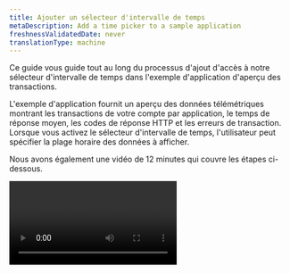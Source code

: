 ```yaml
---
title: Ajouter un sélecteur d'intervalle de temps
metaDescription: Add a time picker to a sample application
freshnessValidatedDate: never
translationType: machine
---
```


Ce guide vous guide tout au long du processus d'ajout d'accès à notre sélecteur d'intervalle de temps dans l'exemple d'application d'aperçu des transactions.

L'exemple d'application fournit un aperçu des données télémétriques montrant les transactions de votre compte par application, le temps de réponse moyen, les codes de réponse HTTP et les erreurs de transaction. Lorsque vous activez le sélecteur d'intervalle de temps, l'utilisateur peut spécifier la plage horaire des données à afficher.

Nous avons également une vidéo de 12 minutes qui couvre les étapes ci-dessous.

<Video id="inyshp3m7r" type="wistia" />

## Avant de commencer [#begin]

Pour développer des projets, vous avez besoin de notre CLI (interface de ligne de commande) New Relic One. Si vous ne l'avez pas encore installé, procédez comme suit :

* Installez [Node.js](https://nodejs.org/en/download/).
* Suivez les étapes 1 à 4 du [démarrage rapide de la CLI](https://one.newrelic.com/launcher/developer-center.launcher?pane=eyJuZXJkbGV0SWQiOiJkZXZlbG9wZXItY2VudGVyLmRldmVsb3Blci1jZW50ZXIifQ==). À l’étape 1, assurez-vous de faire une copie du numéro précédant le nom de votre compte. Il s&amp;apos;agit de votre identifiant de compte et vous en aurez besoin plus tard.

<Callout variant="important">
  Si vous avez déjà installé la CLI New Relic One, mais que vous ne vous souvenez pas de votre identifiant de compte, redémarrez [le démarrage rapide de la CLI](https://one.newrelic.com/launcher/developer-center.launcher?pane=eyJuZXJkbGV0SWQiOiJkZXZlbG9wZXItY2VudGVyLmRldmVsb3Blci1jZW50ZXIifQ==) , puis cliquez sur la flèche vers le bas **Get your API key** . L&amp;apos;ID de compte est le numéro qui précède le nom de votre compte.
</Callout>

Pour plus de détails, voir [Configurer votre environnement de développement](/build-apps/set-up-dev-env).

## Préparez l'exemple de code du sélecteur d'intervalle de temps [#picker-sample-code]

Pour commencer, procédez comme suit pour mettre à jour l'UUID (ID unique) de l'application et exécuter l'exemple d'application localement :

<Steps>
  <Step>
    Si vous ne l'avez pas déjà fait, clonez les exemples d'applications à partir de notre [référentiel GitHub pratique](https://github.com/newrelic/nr1-how-to).

    ```bash
    git clone https://github.com/newrelic/nr1-how-to.git
    ```
  </Step>

  <Step>
    Passer au répertoire `nr1-howto-add-time-picker-nerdlet`:

    ```bash
    cd nr1-how-to/add-time-picker/nerdlets/nr1-howto-add-time-picker-nerdlet
    ```
  </Step>

  <Step>
    Dans votre éditeur de texte préféré, ouvrez `index.js`.
  </Step>

  <Step>
    Remplacez `YOUR_ACCOUNT_ID` par votre identifiant de compte :

    <Callout variant="important">
      Votre ID de compte est disponible dans le démarrage rapide de la CLI (voir **Avant de commencer**).
    </Callout>

    ```jsx
    this.accountId = <ADD YOUR ACCOUNT ID>;
    ```
  </Step>

  <Step>
    Accédez au répertoire `add-time-picker` :

    ```bash
    cd /nr1-how-to/add-time-picker
    ```
  </Step>

  <Step>
    Exécutez ces commandes pour mettre à jour l’UUID et diffuser l’exemple d’application :

    ```bash
    nr1 update
    nr1 nerdpack:uuid -gf
    nr1 nerdpack:serve
    ```
  </Step>

  <Step>
    Une fois l'exemple d'application diffusé avec succès, accédez à la version locale de New Relic ([https://one.newrelic.com/?nerdpacks=local](https://one.newrelic.com/?nerdpacks=local)), cliquez sur **Apps**, puis sur **Add Time Picker**.
  </Step>
</Steps>

Après avoir lancé l'application **Add Time Picker** , vous voyez un dashboard qui donne un aperçu des transactions de votre compte New Relic.

Par défaut, l'application affiche vos données des 60 dernières minutes. Si vous basculez le sélecteur d'intervalle de temps, les graphiques ne sont pas mis à jour car l'application d'aperçu des transactions n'est pas connectée à la plateforme New Relic. Il n'a pas accès aux données du sélecteur d'intervalle de temps.

Dans les sections suivantes, vous ajouterez le sélecteur d'intervalle de temps à l'exemple d'application et ajouterez l'heure à la requête.

## Importer le `PlatformStateContext` [#import]

La première étape de l'ajout du sélecteur d'intervalle de temps consiste à importer le composant `PlatformStateContext` .

<Callout variant="important">
  Si vous avez besoin de plus de détails sur l'exemple `PlatformStateContext` qui suit, consultez la [page API et composants](/components/platform-state-context).
</Callout>

Voici ce que fait le composant `PlatformStateContext` :

* Encapsule tout le code dans l'instruction de retour de la méthode de rendu.
* Effectue un appel de fonction en transmettant l'état de la plateforme New Relic.
* Renvoie tout le code de notre instruction de retour actuelle.

Procédez comme suit :

<Steps>
  <Step>
    Dans un éditeur de texte, ouvrez `/add-time-picker/nerdlets/nr1-howto-add-time-picker-nerdlet/index.js`.
  </Step>

  <Step>
    Ajoutez le composant `PlatformStateContext` à la fin de l’instruction d’importation pour qu’elle ressemble à ceci :

    ```jsx
    import {
      Grid,
      GridItem,
      HeadingText,
      AreaChart,
      TableChart,
      PieChart,
      PlatformStateContext,
    } from 'nr1';
    ```
  </Step>

  <Step>
    Juste en dessous du `return` actuel, insérez ce code pour le composant `PlatformStateContext` :

    ```jsx
    <PlatformStateContext.Consumer>
        {(platformState) => {
    return (
    // ADD THE CURRENT RETURN CODE HERE
    )
    }}
    </PlatformStateContext.Consumer>
    ```
  </Step>

  <Step>
    Déplacez le code d'application actuel afin qu'il se trouve sous le `return` de l&amp;apos;appel de fonction `platformState` . L&amp;apos;instruction `return` devrait maintenant ressembler à ceci :

    ```jsx
    return (
      <PlatformStateContext.Consumer>
        {(platformState) => {
          return (
            <>
              <Grid
                className="primary-grid"
                spacingType={[Grid.SPACING_TYPE.NONE, Grid.SPACING_TYPE.NONE]}
              >
                <GridItem className="primary-content-container" columnSpan={6}>
                  <main className="primary-content full-height">
                    <HeadingText
                      spacingType={[HeadingText.SPACING_TYPE.MEDIUM]}
                      type={HeadingText.TYPE.HEADING_4}
                    >
                      Transaction Overview
                    </HeadingText>
                    <TableChart
                      fullWidth
                      accountId={this.accountId}
                      query={trxOverview}
                    />
                  </main>
                </GridItem>
                <GridItem className="primary-content-container" columnSpan={6}>
                  <main className="primary-content full-height">
                    <HeadingText
                      spacingType={[HeadingText.SPACING_TYPE.MEDIUM]}
                      type={HeadingText.TYPE.HEADING_4}
                    >
                      Average Response Time
                    </HeadingText>
                    <AreaChart
                      fullWidth
                      accountId={this.accountId}
                      query={avgResTime}
                    />
                  </main>
                </GridItem>
                <GridItem className="primary-content-container" columnSpan={6}>
                  <main className="primary-content full-height">
                    <HeadingText
                      spacingType={[HeadingText.SPACING_TYPE.MEDIUM]}
                      type={HeadingText.TYPE.HEADING_4}
                    >
                      Response Code
                    </HeadingText>
                    <PieChart
                      fullWidth
                      accountId={this.accountId}
                      query={responseCodes}
                    />
                  </main>
                </GridItem>
                <GridItem className="primary-content-container" columnSpan={6}>
                  <main className="primary-content full-height">
                    <HeadingText
                      spacingType={[HeadingText.SPACING_TYPE.MEDIUM]}
                      type={HeadingText.TYPE.HEADING_4}
                    >
                      Transaction Errors
                    </HeadingText>
                    <PieChart
                      fullWidth
                      accountId={this.accountId}
                      query={errCount}
                    />
                  </main>
                </GridItem>
              </Grid>
            </>
          );
        }}
      </PlatformStateContext.Consumer>
    );
    ```
  </Step>

  <Step>
    Ajoutez une instruction `console.log` pour vous assurer que vous voyez les données appropriées. Insérez le code suivant dans l&amp;apos;instruction de retour `PlatformState` juste avant la tag d&amp;apos;ouverture du composant `<Grid>` :

    ```jsx
    /* Taking a peek at the PlatformState */
    console.log(platformState);
    ```
  </Step>
</Steps>

Une fois ces étapes terminées, la console de votre navigateur affiche le log.

## Ajoutez l'heure à la requête [#add-time]

Dans votre console, vous devriez voir certaines données de l’état de la plateforme New Relic. Vous êtes maintenant prêt à ajouter `timeRange` données pour mettre à jour les graphiques dans l’application de présentation des transactions.

Cette étape nécessite d’importer la méthode utilitaire `timeRangeToNrql` à partir de la bibliothèque de la communauté d’applications New Relic.

<Callout variant="important">
  Vous pouvez obtenir plus de détails sur la bibliothèque communautaire d'applications New Relic à partir de notre [référentiel GitHub (repository)](https://github.com/newrelic/nr1-community).
</Callout>

Cette méthode d'assistance prend vos données de durée `PlatformState.timeRange` , les formate à partir de millisecondes et renvoie une instruction `SINCE` formatée à ajouter à votre `NRQL`.

<Steps>
  <Step>
    Importez la méthode `timeRangeToNrql` en insérant cette ligne de code sous les autres sections `import` :

    <Callout variant="important">
      Vous n’avez pas besoin d’inclure le `AccountDropdown` de l’exemple d’importation de la communauté.
    </Callout>

    ```jsx
    import { timeRangeToNrql } from '@newrelic/nr1-community';
    ```
  </Step>

  <Step>
    Transmettez le `platformState` à l&amp;apos;assistant `timeRangeToNrql` et enregistrez sa sortie sous forme d&amp;apos;instruction `since` pour une utilisation ultérieure :

    ```jsx
    const since = timeRangeToNrql(platformState);
    ```
  </Step>

  <Step>
    Après avoir créé la variable `since` , parcourez le code de l&amp;apos;instruction de retour `PlatformStateContext` et concaténez la variable `since` dans chacune des requêtes de composants de graphique existantes. Voici un exemple `TableChart` :

    ```jsx
    <TableChart fullWidth accountId={this.accountId} query={trxOverview + since} />
    ```
  </Step>

  <Step>
    Après avoir mis à jour tous les composants du graphique, vérifiez que le fichier `index.js` final ressemble à ceci :

    <Callout variant="important">
      Cet exemple de code complété se trouve dans votre `nerdlet final.js`.
    </Callout>

    ```jsx
    import React from 'react';
    import {
      PlatformStateContext,
      Grid,
      GridItem,
      HeadingText,
      AreaChart,
      TableChart,
      PieChart,
    } from 'nr1';
    import { timeRangeToNrql } from '@newrelic/nr1-community';

    export default class Nr1HowtoAddTimePicker extends React.Component {
      constructor(props) {
        super(props);
        this.accountId = 1;
      }
      render() {
        const avgResTime = `SELECT average(duration) FROM Transaction FACET appName TIMESERIES AUTO `;
        const trxOverview = `FROM Transaction SELECT count(*) as 'Transactions', apdex(duration) as 'apdex', percentile(duration, 99, 95) FACET appName `;
        const errCount = `FROM TransactionError SELECT count(*) as 'Transaction Errors' FACET error.message `;
        const responseCodes = `SELECT count(*) as 'Response Code' FROM Transaction FACET httpResponseCode `;

        return (
          <PlatformStateContext.Consumer>
            {(platformState) => {
              /* Taking a peek at the platformState */
              console.log(platformState);

              const since = timeRangeToNrql(platformState);
              console.log(since);

              return (
                <>
                  <Grid
                    className="primary-grid"
                    spacingType={[Grid.SPACING_TYPE.NONE, Grid.SPACING_TYPE.NONE]}
                  >
                    <GridItem className="primary-content-container" columnSpan={6}>
                      <main className="primary-content full-height">
                        <HeadingText
                          spacingType={[HeadingText.SPACING_TYPE.MEDIUM]}
                          type={HeadingText.TYPE.HEADING_4}
                        >
                          Transaction Overview
                        </HeadingText>
                        <TableChart
                          fullWidth
                          accountId={this.accountId}
                          query={trxOverview + since}
                        />
                      </main>
                    </GridItem>
                    <GridItem className="primary-content-container" columnSpan={6}>
                      <main className="primary-content full-height">
                        <HeadingText
                          spacingType={[HeadingText.SPACING_TYPE.MEDIUM]}
                          type={HeadingText.TYPE.HEADING_4}
                        >
                          Average Response Time
                        </HeadingText>
                        <AreaChart
                          fullWidth
                          accountId={this.accountId}
                          query={avgResTime + since}
                        />
                      </main>
                    </GridItem>
                    <GridItem className="primary-content-container" columnSpan={6}>
                      <main className="primary-content full-height">
                        <HeadingText
                          spacingType={[HeadingText.SPACING_TYPE.MEDIUM]}
                          type={HeadingText.TYPE.HEADING_4}
                        >
                          Response Code
                        </HeadingText>
                        <PieChart
                          fullWidth
                          accountId={this.accountId}
                          query={responseCodes + since}
                        />
                      </main>
                    </GridItem>
                    <GridItem className="primary-content-container" columnSpan={6}>
                      <main className="primary-content full-height">
                        <HeadingText
                          spacingType={[HeadingText.SPACING_TYPE.MEDIUM]}
                          type={HeadingText.TYPE.HEADING_4}
                        >
                          Transaction Errors
                        </HeadingText>
                        <PieChart
                          fullWidth
                          accountId={this.accountId}
                          query={errCount + since}
                        />
                      </main>
                    </GridItem>
                  </Grid>
                </>
              );
            }}
          </PlatformStateContext.Consumer>
        );
      }
    }
    ```
  </Step>
</Steps>

## Résumé [#summary]

Une fois toutes les étapes de cet exemple terminées, vous avez implémenté avec succès le sélecteur d'intervalle de temps dans votre application en important le composant `PlatformStateContext` et en accédant à son objet de données `timePicker` .